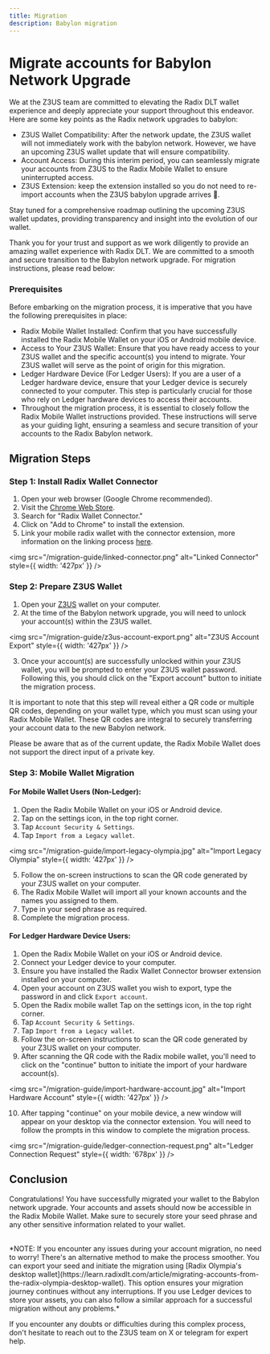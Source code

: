 ```yaml
---
title: Migration
description: Babylon migration
---
```


# Migrate accounts for Babylon Network Upgrade

We at the Z3US team are committed to elevating the Radix DLT wallet experience and deeply appreciate your support throughout this endeavor.
Here are some key points as the Radix network upgrades to babylon:

- Z3US Wallet Compatibility: After the network update, the Z3US wallet will not immediately work with the babylon network. However, we have an upcoming Z3US wallet update that will ensure compatibility.
- Account Access: During this interim period, you can seamlessly migrate your accounts from Z3US to the Radix Mobile Wallet to ensure uninterrupted access.
- Z3US Extension: keep the extension installed so you do not need to re-import accounts when the Z3US babylon upgrade arrives 🚀.

Stay tuned for a comprehensive roadmap outlining the upcoming Z3US wallet updates, providing transparency and insight into the evolution of our wallet.

Thank you for your trust and support as we work diligently to provide an amazing wallet experience with Radix DLT. We are committed to a smooth and secure transition to the Babylon network upgrade. For migration instructions, please read below:

### Prerequisites

Before embarking on the migration process, it is imperative that you have the following prerequisites in place:

- Radix Mobile Wallet Installed: Confirm that you have successfully installed the Radix Mobile Wallet on your iOS or Android mobile device.
- Access to Your Z3US Wallet: Ensure that you have ready access to your Z3US wallet and the specific account(s) you intend to migrate. Your Z3US wallet will serve as the point of origin for this migration.
- Ledger Hardware Device (For Ledger Users): If you are a user of a Ledger hardware device, ensure that your Ledger device is securely connected to your computer. This step is particularly crucial for those who rely on Ledger hardware devices to access their accounts.
- Throughout the migration process, it is essential to closely follow the Radix Mobile Wallet instructions provided. These instructions will serve as your guiding light, ensuring a seamless and secure transition of your accounts to the Radix Babylon network.

## Migration Steps

### Step 1: Install Radix Wallet Connector

1. Open your web browser (Google Chrome recommended).
2. Visit the [Chrome Web Store](https://chrome.google.com/webstore).
3. Search for "Radix Wallet Connector."
4. Click on "Add to Chrome" to install the extension.
5. Link your mobile radix wallet with the connector extension, more information on the linking process [here](https://docs-babylon.radixdlt.com/main/getting-started-developers/wallet/wallet-and-connector-installation.html).

<img src="/migration-guide/linked-connector.png" alt="Linked Connector" style={{ width: '427px' }} />

### Step 2: Prepare Z3US Wallet

1. Open your [Z3US](https://chrome.google.com/webstore/detail/z3us/icpikagpkkbldbfjlbefnmmmcohbjije) wallet on your computer.
2. At the time of the Babylon network upgrade, you will need to unlock your account(s) within the Z3US wallet.

<img src="/migration-guide/z3us-account-export.png" alt="Z3US Account Export" style={{ width: '427px' }} />

3. Once your account(s) are successfully unlocked within your Z3US wallet, you will be prompted to enter your Z3US wallet password. Following this, you should click on the "Export account" button to initiate the migration process.

It is important to note that this step will reveal either a QR code or multiple QR codes, depending on your wallet type, which you must scan using your Radix Mobile Wallet. These QR codes are integral to securely transferring your account data to the new Babylon network.

Please be aware that as of the current update, the Radix Mobile Wallet does not support the direct input of a private key.

### Step 3: Mobile Wallet Migration

#### For Mobile Wallet Users (Non-Ledger):

1. Open the Radix Mobile Wallet on your iOS or Android device.
2. Tap on the settings icon, in the top right corner.
3. Tap `Account Security & Settings`.
4. Tap `Import from a Legacy wallet`.

<img src="/migration-guide/import-legacy-olympia.jpg" alt="Import Legacy Olympia" style={{ width: '427px' }} />

5. Follow the on-screen instructions to scan the QR code generated by your Z3US wallet on your computer.
6. The Radix Mobile Wallet will import all your known accounts and the names you assigned to them.
7. Type in your seed phrase as required.
8. Complete the migration process.

#### For Ledger Hardware Device Users:

1. Open the Radix Mobile Wallet on your iOS or Android device.
2. Connect your Ledger device to your computer.
3. Ensure you have installed the Radix Wallet Connector browser extension installed on your computer.
4. Open your account on Z3US wallet you wish to export, type the password in and click `Export account`.
5. Open the Radix mobile wallet Tap on the settings icon, in the top right corner.
6. Tap `Account Security & Settings`.
7. Tap `Import from a Legacy wallet`.
8. Follow the on-screen instructions to scan the QR code generated by your Z3US wallet on your computer.
9. After scanning the QR code with the Radix mobile wallet, you'll need to click on the "continue" button to initiate the import of your hardware account(s).

<img src="/migration-guide/import-hardware-account.jpg" alt="Import Hardware Account" style={{ width: '427px' }} />

10. After tapping "continue" on your mobile device, a new window will appear on your desktop via the connector extension. You will need to follow the prompts in this window to complete the migration process.

<img src="/migration-guide/ledger-connection-request.png" alt="Ledger Connection Request" style={{ width: '678px' }} />

## Conclusion

Congratulations! You have successfully migrated your wallet to the Babylon network upgrade. Your accounts and assets should now be accessible in the Radix Mobile Wallet. Make sure to securely store your seed phrase and any other sensitive information related to your wallet.

<br />
*NOTE: If you encounter any issues during your account migration, no need to worry! There's an alternative method to make
the process smoother. You can export your seed and initiate the migration using [Radix Olympia's desktop wallet](https://learn.radixdlt.com/article/migrating-accounts-from-the-radix-olympia-desktop-wallet).
This option ensures your migration journey continues without any interruptions. If you use Ledger devices to store your assets,
you can also follow a similar approach for a successful migration without any problems.*

<br />

If you encounter any doubts or difficulties during this complex process, don't hesitate to reach out to the Z3US team on X or telegram for expert help.
